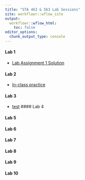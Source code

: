 ```yaml
---
title: "STA 463 & 563 Lab Sessions"
site: workflowr::wflow_site
output:
  workflowr::wflow_html:
    toc: false
editor_options:
  chunk_output_type: console
---
```


#### Lab 1
* [Lab Assignment 1 Solution](lab_assignment1_sol.html)

#### Lab 2
* [In-class practice](lab2_inclass_prac.html)

#### Lab 3
* [test](testLab2.html)
#### Lab 4

#### Lab 5

#### Lab 6

#### Lab 7

#### Lab 8

#### Lab 9

#### Lab 10



